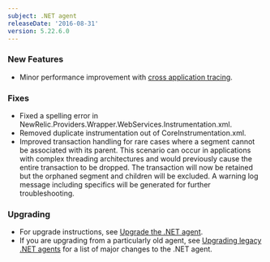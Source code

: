 ```yaml
---
subject: .NET agent
releaseDate: '2016-08-31'
version: 5.22.6.0
---
```


### New Features

* Minor performance improvement with [cross application tracing](/docs/apm/transactions/cross-application-traces/cross-application-tracing).

### Fixes

* Fixed a spelling error in NewRelic.Providers.Wrapper.WebServices.Instrumentation.xml.
* Removed duplicate instrumentation out of CoreInstrumentation.xml.
* Improved transaction handling for rare cases where a segment cannot be associated with its parent. This scenario can occur in applications with complex threading architectures and would previously cause the entire transaction to be dropped. The transaction will now be retained but the orphaned segment and children will be excluded. A warning log message including specifics will be generated for further troubleshooting.

### Upgrading

* For upgrade instructions, see [Upgrade the .NET agent](/docs/agents/net-agent/installation-configuration/upgrade-net-agent#updating_net).
* If you are upgrading from a particularly old agent, see [Upgrading legacy .NET agents](/docs/agents/net-agent/troubleshooting/upgrading-legacy-net-agents) for a list of major changes to the .NET agent.
